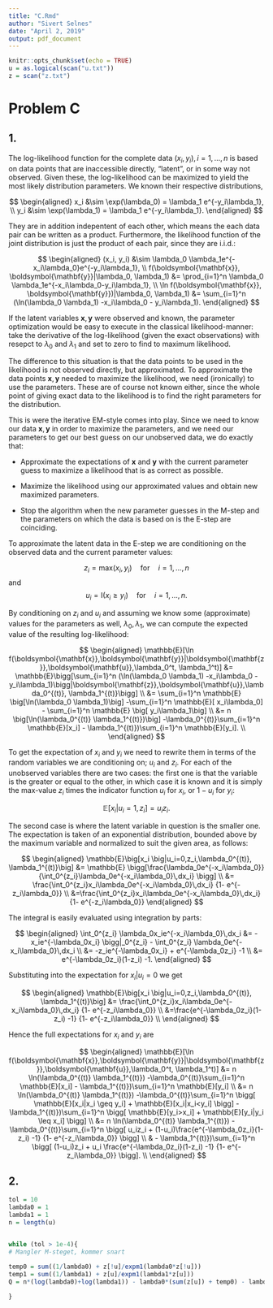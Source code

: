 ```yaml
---
title: "C.Rmd"
author: "Sivert Selnes"
date: "April 2, 2019"
output: pdf_document
---
```


\newcommand{\vect}[1]{\boldsymbol{\mathbf{#1}}}
\newcommand{\matr}[1]{\boldsymbol{\mathbf{#1}}} 

```r
knitr::opts_chunk$set(echo = TRUE)
u = as.logical(scan("u.txt")) 
z = scan("z.txt")

```


# Problem C
## 1.
The log-likelihood function for the complete data $(x_i, y_i), i = 1,...,n$ is based on data points that are inaccessible directly, "latent", or in some way not observed. Given these, the log-likelihood can be maximized to yield the most likely distribution parameters. We known their respective distributions,

$$
\begin{aligned}
x_i &\sim \exp(\lambda_0) = \lambda_1 e^{-y_i\lambda_1}, \\
y_i &\sim \exp(\lambda_1) = \lambda_1 e^{-y_i\lambda_1}.
\end{aligned}
$$

They are in addition indepentent of each other, which means the each data pair can be written as a product. Furthermore, the likelihood function of the joint distribution is just the product of each pair, since they are i.i.d.:

$$
\begin{aligned}
(x_i, y_i) &\sim  \lambda_0 \lambda_1e^{-x_i\lambda_0}e^{-y_i\lambda_1}, \\
f(\vect{x}, \vect{y}|\lambda_0, \lambda_1) &= \prod_{i=1}^n \lambda_0 \lambda_1e^{-x_i\lambda_0-y_i\lambda_1}, \\
\ln f(\vect{x}, \vect{y})|\lambda_0, \lambda_1) &= \sum_{i=1}^n (\ln(\lambda_0 \lambda_1) -x_i\lambda_0 - y_i\lambda_1).
\end{aligned}
$$

If the latent variables $\vect{x},\vect{y}$ were observed and known, the parameter optimization would be easy to execute in the classical likelihood-manner: take the derivative of the log-likelihood (given the exact observations) with resepct to $\lambda_0$ and $\lambda_1$ and set to zero to find to maximum likelihood.

The difference to this situation is that the data points to be used in the likelihood is not observed directly, but approximated. To approximate the data points $\vect{x}, \vect{y}$ needed to maximize the likelihood, we need (ironically) to use the parameters. These are of course not known either, since the whole point of giving exact data to the likelihood is to find the right parameters for the distribution.

This is were the iterative EM-style comes into play. Since we need to know our data $\vect{x}, \vect{y}$ in order to maximize the parameters, and we need our parameters to get our best guess on our unobserved data, we do exactly that:

* Approximate the expectations of $\vect{x}$ and $\vect{y}$ with the current parameter guess to maximize a likelihood that is as correct as possible.

* Maximize the likelihood using our approximated values and obtain new maximized parameters.

* Stop the algorithm when the new parameter guesses in the M-step and the parameters on which the data is based on is the E-step are coinciding.

To approximate the latent data in the E-step we are conditioning on the observed data and the current parameter values: 

$$
z_i = \text{max}(x_i,y_i) \quad \text{for} \quad i= 1,...,n
$$
and
$$
u_i = \text{I}(x_i \geq y_i) \quad \text{for} \quad  i= 1,...,n.
$$

By conditioning on $z_i$ and $u_i$ and assuming we know some (approximate) values for the parameters as well, $\lambda_0, \lambda_1$, we can compute the expected value of the resulting log-likelihood:

$$
\begin{aligned}
\mathbb{E}[\ln f(\vect{x},\vect{y}|\vect{z},\vect{u},\lambda_0^t, \lambda_1^t)] &= \mathbb{E}\bigg[\sum_{i=1}^n (\ln(\lambda_0 \lambda_1) -x_i\lambda_0 - y_i\lambda_1)\bigg|\vect{z},\vect{u},\lambda_0^{(t)}, \lambda_1^{(t)}\bigg]  \\
&= \sum_{i=1}^n \mathbb{E} \big[\ln(\lambda_0 \lambda_1)\big] -\sum_{i=1}^n \mathbb{E}[ x_i\lambda_0] - \sum_{i=1}^n \mathbb{E} \big[ y_i\lambda_1\big]  \\
&= n  \big[\ln(\lambda_0^{(t)} \lambda_1^{(t)})\big] -\lambda_0^{(t)}\sum_{i=1}^n \mathbb{E}[x_i] - \lambda_1^{(t)})\sum_{i=1}^n \mathbb{E}[y_i].  \\
\end{aligned}
$$

To get the expectation of $x_i$ and $y_i$ we need to rewrite them in terms of the random variables we are conditioning on; $u_i$ and $z_i$. For each of the unobserved variables there are two cases: the first one is that the variable is the greater or equal to the other, in which case it is known and it is simply the max-value $z_i$ times the indicator function $u_i$ for $x_i$, or $1-u_i$ for $y_i$: 

$$
\mathbb{E}[x_i|u_i=1, z_i] = u_iz_i.
$$

The second case is where the latent variable in question is the smaller one. The expectation is taken of an exponential distribution, bounded above by the maximum variable and normalized to suit the given area, as follows:

$$
\begin{aligned}
\mathbb{E}\big[x_i \big|u_i=0,z_i,\lambda_0^{(t)}, \lambda_1^{(t)}\big] &=  \mathbb{E} \bigg[\frac{\lambda_0e^{-x_i\lambda_0}} {\int_0^{z_i}\lambda_0e^{-x_i\lambda_0}\,dx_i}      \bigg] \\
&=  \frac{\int_0^{z_i}x_i\lambda_0e^{-x_i\lambda_0}\,dx_i} 
{1- e^{-z_i\lambda_0}}       \\
&=\frac{\int_0^{z_i}x_i\lambda_0e^{-x_i\lambda_0}\,dx_i} 
{1- e^{-z_i\lambda_0}}      
\end{aligned}
$$

The integral is easily evaluated using integration by parts:

$$
\begin{aligned}
 \int_0^{z_i} \lambda_0x_ie^{-x_i\lambda_0}\,dx_i &= -x_ie^{-\lambda_0x_i} \bigg|_0^{z_i} -  \int_0^{z_i} \lambda_0e^{-x_i\lambda_0}\,dx_i \\
 &= -z_ie^{-\lambda_0x_i} + e^{-\lambda_0z_i} -1 \\
 &= e^{-\lambda_0z_i}(1-z_i) -1.
\end{aligned}
$$
 
 Substituting into the expectation for $x_i | u_i=0$ we get
 
 
$$
\begin{aligned}
\mathbb{E}\big[x_i \big|u_i=0,z_i,\lambda_0^{(t)}, \lambda_1^{(t)}\big] &= \frac{\int_0^{z_i}x_i\lambda_0e^{-x_i\lambda_0}\,dx_i} 
{1- e^{-z_i\lambda_0}} \\
&=\frac{e^{-\lambda_0z_i}(1-z_i) -1} {1- e^{-z_i\lambda_0}} \\ 
\end{aligned}
$$

Hence the full expectations for $x_i$ and $y_i$ are

$$
\begin{aligned}
\mathbb{E}[\ln f(\vect{x},\vect{y}|\vect{z},\vect{u},\lambda_0^t, \lambda_1^t)]
&= n \ln(\lambda_0^{(t)} \lambda_1^{(t)}) -\lambda_0^{(t)}\sum_{i=1}^n \mathbb{E}[x_i] - \lambda_1^{(t)})\sum_{i=1}^n \mathbb{E}[y_i]  \\
&= n \ln(\lambda_0^{(t)} \lambda_1^{(t)}) -\lambda_0^{(t)}\sum_{i=1}^n \bigg[ \mathbb{E}[x_i|x_i \geq y_i] +  \mathbb{E}[x_i|x_i<y_i] \bigg] - \lambda_1^{(t)})\sum_{i=1}^n \bigg[ \mathbb{E}[y_i>x_i] + \mathbb{E}[y_i|y_i \leq x_i] \bigg]  \\
&= n \ln(\lambda_0^{(t)} \lambda_1^{(t)}) -\lambda_0^{(t)}\sum_{i=1}^n  \bigg[ u_iz_i +  (1-u_i)\frac{e^{-\lambda_0z_i}(1-z_i) -1} {1- e^{-z_i\lambda_0}} \bigg] \\
& - \lambda_1^{(t)})\sum_{i=1}^n \bigg[ (1-u_i)z_i + u_i \frac{e^{-\lambda_0z_i}(1-z_i) -1} {1- e^{-z_i\lambda_0}} \bigg].  \\
\end{aligned}
$$


## 2.

```r
tol = 10
lambda0 = 1
lambda1 = 1
n = length(u)


while (tol > 1e-4){
# Mangler M-steget, kommer snart  
  
temp0 = sum((1/lambda0) + z[!u]/expm1(lambda0*z[!u]))
temp1 = sum((1/lambda1) + z[u]/expm1(lambda1*z[u]))
Q = n*(log(lambda0)+log(lambda1)) - lambda0*(sum(z[u]) + temp0) - lambda1*(sum(z[!u])  + temp1) 

}

```

